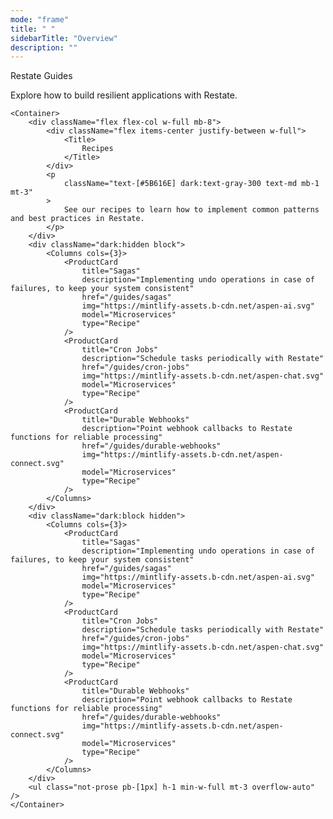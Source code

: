 ```yaml
---
mode: "frame"
title: " "
sidebarTitle: "Overview"
description: ""
---
```



<div className="divide-y divide-gray-100 dark:divide-white/10">
    <Container>
        <div className="w-full flex flex-col">
            <div className="flex flex-col items-start justify-center w-full max-w-4xl text-left">
                <div
                    className="text-gray-900 dark:text-gray-200 text-4xl tracking-tight"
                >
                    Restate Guides
                </div>
                <p
                    className="text-md text-gray-600 dark:text-gray-400 text-left mt-3 mb-4"
                >
                    Explore how to build resilient applications with Restate.
                </p>
            </div>
        </div>
    </Container>

    <Container>
        <div className="flex flex-col w-full mb-8">
            <div className="flex items-center justify-between w-full">
                <Title>
                    Recipes
                </Title>
            </div>
            <p
                className="text-[#5B616E] dark:text-gray-300 text-md mb-1 mt-3"
            >
                See our recipes to learn how to implement common patterns and best practices in Restate.
            </p>
        </div>
        <div className="dark:hidden block">
            <Columns cols={3}>
                <ProductCard
                    title="Sagas"
                    description="Implementing undo operations in case of failures, to keep your system consistent"
                    href="/guides/sagas"
                    img="https://mintlify-assets.b-cdn.net/aspen-ai.svg"
                    model="Microservices"
                    type="Recipe"
                />
                <ProductCard
                    title="Cron Jobs"
                    description="Schedule tasks periodically with Restate"
                    href="/guides/cron-jobs"
                    img="https://mintlify-assets.b-cdn.net/aspen-chat.svg"
                    model="Microservices"
                    type="Recipe"
                />
                <ProductCard
                    title="Durable Webhooks"
                    description="Point webhook callbacks to Restate functions for reliable processing"
                    href="/guides/durable-webhooks"
                    img="https://mintlify-assets.b-cdn.net/aspen-connect.svg"
                    model="Microservices"
                    type="Recipe"
                />
            </Columns>
        </div>
        <div className="dark:block hidden">
            <Columns cols={3}>
                <ProductCard
                    title="Sagas"
                    description="Implementing undo operations in case of failures, to keep your system consistent"
                    href="/guides/sagas"
                    img="https://mintlify-assets.b-cdn.net/aspen-ai.svg"
                    model="Microservices"
                    type="Recipe"
                />
                <ProductCard
                    title="Cron Jobs"
                    description="Schedule tasks periodically with Restate"
                    href="/guides/cron-jobs"
                    img="https://mintlify-assets.b-cdn.net/aspen-chat.svg"
                    model="Microservices"
                    type="Recipe"
                />
                <ProductCard
                    title="Durable Webhooks"
                    description="Point webhook callbacks to Restate functions for reliable processing"
                    href="/guides/durable-webhooks"
                    img="https://mintlify-assets.b-cdn.net/aspen-connect.svg"
                    model="Microservices"
                    type="Recipe"
                />
            </Columns>
        </div>
        <ul class="not-prose pb-[1px] h-1 min-w-full mt-3 overflow-auto" />
    </Container>

</div>
